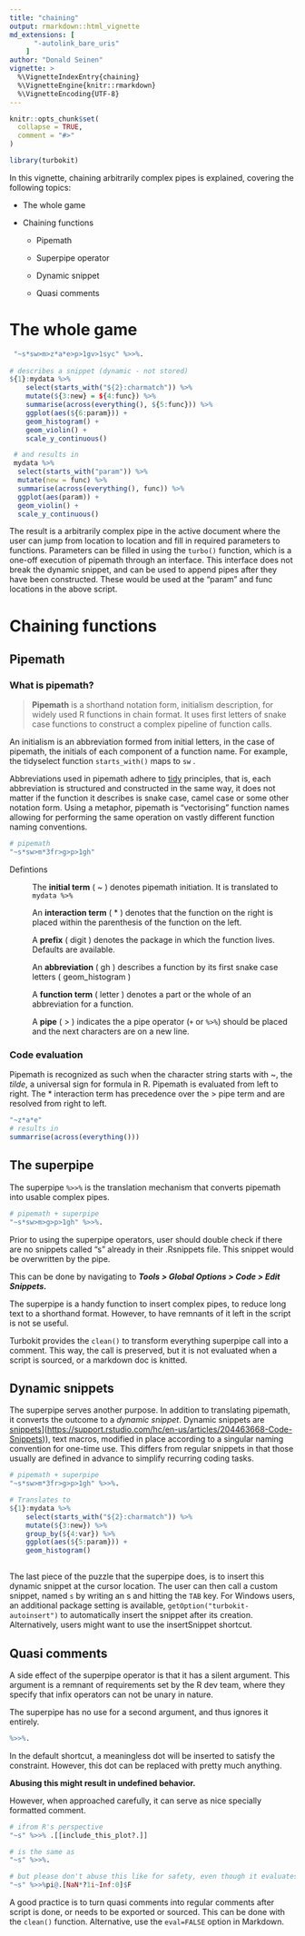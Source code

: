 ```yaml
---
title: "chaining"
output: rmarkdown::html_vignette
md_extensions: [ 
      "-autolink_bare_uris" 
    ]
author: "Donald Seinen"
vignette: >
  %\VignetteIndexEntry{chaining}
  %\VignetteEngine{knitr::rmarkdown}
  %\VignetteEncoding{UTF-8}
---
```


```r
knitr::opts_chunk$set(
  collapse = TRUE,
  comment = "#>"
)
```

```r
library(turbokit)
```

In this vignette, chaining arbitrarily complex pipes is explained, covering the following topics:

-   The whole game

-   Chaining functions

    -   Pipemath

    -   Superpipe operator

    -   Dynamic snippet

    -   Quasi comments

# The whole game

```r
 "~s*sw>m>z*a*e>p>1gv>1syc" %>>%.
 
# describes a snippet (dynamic - not stored)
${1}:mydata %>%
    select(starts_with("${2}:charmatch")) %>%
    mutate(${3:new} = ${4:func}) %>%
    summarise(across(everything(), ${5:func})) %>%
    ggplot(aes(${6:param})) +
    geom_histogram() +
    geom_violin() +
    scale_y_continuous()

 # and results in 
 mydata %>%
  select(starts_with("param")) %>%
  mutate(new = func) %>%
  summarise(across(everything(), func)) %>%
  ggplot(aes(param)) +
  geom_violin() +
  scale_y_continuous()
```

The result is a arbitrarily complex pipe in the active document where the user can jump from location to location and fill in required parameters to functions. Parameters can be filled in using the `turbo()` function, which is a one-off execution of pipemath through an interface. This interface does not break the dynamic snippet, and can be used to append pipes after they have been constructed. These would be used at the "param" and func locations in the above script.

# Chaining functions

## Pipemath

### What is pipemath?

> **Pipemath** is a shorthand notation form, initialism description, for widely used R functions in chain format. It uses first letters of snake case functions to construct a complex pipeline of function calls.

An initialism is an abbreviation formed from initial letters, in the case of pipemath, the initials of each component of a function name. For example, the tidyselect function `starts_with()` maps to `sw` .

Abbreviations used in pipemath adhere to [tidy](https://www.jstatsoft.org/article/view/v059i10) principles, that is, each abbreviation is structured and constructed in the same way, it does not matter if the function it describes is snake case, camel case or some other notation form. Using a metaphor, pipemath is "vectorising" function names allowing for performing the same operation on vastly different function naming conventions.

```r
# pipemath
"~s*sw>m*3fr>g>p>1gh"

```

Defintions

:   The **initial term** ( \~ ) denotes pipemath initiation. It is translated to `mydata %>%`

:   An **interaction term** ( \* ) denotes that the function on the right is placed within the parenthesis of the function on the left.

:   A **prefix** ( digit ) denotes the package in which the function lives. Defaults are available.

:   An **abbreviation** ( gh ) describes a function by its first snake case letters ( geom_histogram )

:   A **function term** ( letter ) denotes a part or the whole of an abbreviation for a function.

:   A **pipe** ( \> ) indicates the a pipe operator (`+` or `%>%`) should be placed and the next characters are on a new line.

### Code evaluation

Pipemath is recognized as such when the character string starts with \~, the *tilde*, a universal sign for formula in R. Pipemath is evaluated from left to right. The \* interaction term has precedence over the \> pipe term and are resolved from right to left.

```r
"~z*a*e"
# results in 
summarrise(across(everything()))
```

## The superpipe

The superpipe `%>>%` is the translation mechanism that converts pipemath into usable complex pipes.

```r
# pipemath + superpipe
"~s*sw>m>g>p>1gh" %>>%.
```

Prior to using the superpipe operators, user should double check if there are no snippets called "s" already in their .Rsnippets file. This snippet would be overwritten by the pipe.

This can be done by navigating to ***Tools \> Global Options \> Code \> Edit Snippets.***

The superpipe is a handy function to insert complex pipes, to reduce long text to a shorthand format. However, to have remnants of it left in the script is not se useful.

Turbokit provides the `clean()` to transform everything superpipe call into a comment. This way, the call is preserved, but it is not evaluated when a script is sourced, or a markdown doc is knitted.

## Dynamic snippets

The superpipe serves another purpose. In addition to translating pipemath, it converts the outcome to a *dynamic snippet*. Dynamic snippets are [snippets](%5B%3Chttps://support.rstudio.com/hc/en-us/articles/204463668-Code-Snippets%3E)](<https://support.rstudio.com/hc/en-us/articles/204463668-Code-Snippets>)), text macros, modified in place according to a singular naming convention for one-time use. This differs from regular snippets in that those usually are defined in advance to simplify recurring coding tasks.

```r
# pipemath + superpipe
"~s*sw>m*3fr>g>p>1gh" %>>%.

# Translates to
${1}:mydata %>%
    select(starts_with("${2}:charmatch")) %>%
    mutate(${3:new}) %>%
    group_by(${4:var}) %>%
    ggplot(aes(${5:param})) +
    geom_histogram()
    

```

The last piece of the puzzle that the superpipe does, is to insert this dynamic snippet at the cursor location. The user can then call a custom snippet, named `s` by writing an s and hitting the `TAB` key. For Windows users, an additional package setting is available, `getOption("turbokit-autoinsert")` to automatically insert the snippet after its creation. Alternatively, users might want to use the insertSnippet shortcut.

## Quasi comments

A side effect of the superpipe operator is that it has a silent argument. This argument is a remnant of requirements set by the R dev team, where they specify that infix operators can not be unary in nature.

The superpipe has no use for a second argument, and thus ignores it entirely.

```r
%>>%.
```

In the default shortcut, a meaningless dot will be inserted to satisfy the constraint. However, this dot can be replaced with pretty much anything.

**Abusing this might result in undefined behavior.**

However, when approached carefully, it can serve as nice specially formatted comment.

```r
# ifrom R's perspective
"~s" %>>% .[[include_this_plot?.]]

# is the same as
"~s" %>>%.

# but please don't abuse this like for safety, even though it evaluates fine.
"~s" %>>%pi@.[NaN*?1i~Inf:0]$F

```

A good practice is to turn quasi comments into regular comments after script is done, or needs to be exported or sourced. This can be done with the `clean()` function. Alternative, use the `eval=FALSE` option in Markdown.
